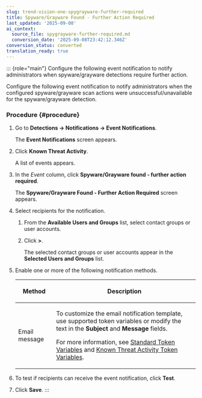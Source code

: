 ```yaml
---
slug: trend-vision-one-spygrayware-further-required
title: Spyware/Grayware Found - Further Action Required
last_updated: '2025-09-08'
ai_context:
  source_file: spygrayware-further-required.md
  conversion_date: '2025-09-08T23:42:12.346Z'
conversion_status: converted
translation_ready: true
---
```


::: {role="main"}
Configure the following event notification to notify administrators when spyware/grayware detections require further action.

Configure the following event notification to notify administrators when the configured spyware/grayware scan actions were unsuccessful/unavailable for the spyware/grayware detection.

### Procedure {#procedure}

1.  Go to **Detections → Notifications → Event Notifications**.

    The **Event Notifications** screen appears.

2.  Click **Known Threat Activity**.

    A list of events appears.

3.  In the *Event* column, click **Spyware/Grayware found - further action required**.

    The **Spyware/Grayware Found - Further Action Required** screen appears.

4.  Select recipients for the notification.

    1.  From the **Available Users and Groups** list, select contact groups or user accounts.

    2.  Click **\>**.

        The selected contact groups or user accounts appear in the **Selected Users and Groups** list.

5.  Enable one or more of the following notification methods.

    <table>
    <colgroup>
    <col style="width: 21%" />
    <col style="width: 79%" />
    </colgroup>
    <thead>
    <tr>
    <th><p>Method</p></th>
    <th><p>Description</p></th>
    </tr>
    </thead>
    <tbody>
    <tr>
    <td><p>Email message</p></td>
    <td><p>To customize the email notification template, use supported token variables or modify the text in the <strong>Subject</strong> and <strong>Message</strong> fields.</p>
    <p>For more information, see <a href="trend-vision-one-standard-token-variables">Standard Token Variables</a> and <a href="trend-vision-one-known-threat-activity-token">Known Threat Activity Token Variables</a>.</p></td>
    </tr>
    </tbody>
    </table>

6.  To test if recipients can receive the event notification, click **Test**.

7.  Click **Save**.
:::

